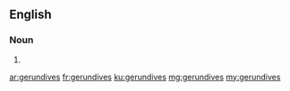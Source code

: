 ==English==

===Noun===
{{head|en|plural}}

# {{plural of|gerundive|lang=en}}

[[ar:gerundives]]
[[fr:gerundives]]
[[ku:gerundives]]
[[mg:gerundives]]
[[my:gerundives]]